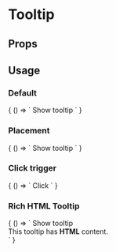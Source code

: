 
# Tooltip

<Meta
  title='Tooltip'
  component='fw-tooltip'
/>

## Props 

<Props of="fw-tooltip"/>

## Usage

### Default
<Preview>
  <Story name='Default'>
    {
      () => `
        <fw-tooltip placement="right" content="This is the first tooltip example">
          <fw-button> Show tooltip </fw-button>
        </fw-tooltip>
      `
    }
  </Story>
</Preview>

### Placement
<Preview>
  <Story name='Placement'>
    {
      () => `
        <fw-tooltip content="Tooltip at the bottom" placement="bottom">
          <fw-button> Show tooltip </fw-button>
        </fw-tooltip>
      `
    }
  </Story>
</Preview>

### Click trigger
<Preview>
  <Story name='Trigger'>
    {
      () => `
        <fw-tooltip placement="right" trigger="click" content="This is the tooltip that activates on click">
          <fw-button> Click </fw-button>
        </fw-tooltip>
      `
    }
  </Story>
</Preview>

### Rich HTML Tooltip
<Preview>
  <Story name='HTML'>
    {
      () => `
        <fw-tooltip placement="right">
          <fw-button> Show tooltip </fw-button>
          <div slot="tooltip-content">
            This tooltip has <b>HTML</b> content.
          </div>
        </fw-tooltip>
      `
    }
  </Story>
</Preview>
